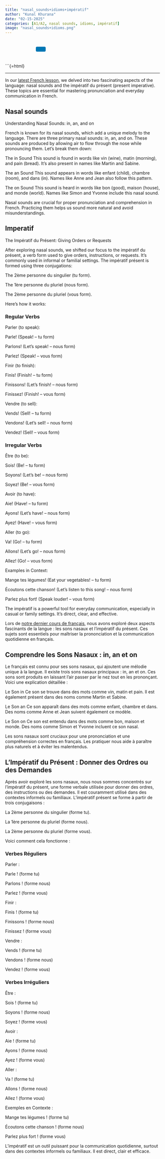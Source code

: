 ```yaml
---
title: "nasal_sounds+idioms+impératif"
author: "Kunal Khurana"
date: "02-15-2025"
categories: [A1/A2, nasal sounds, idioms, impératif]
image: "nasal_sounds+idioms.png"
---
```


::: {style="text-align: left; padding: 10px;"}
<a href="mailto:info@frenchwithkunal.ca" target="_blank" style="margin: 0 10px; color: #000;"><i class="fas fa-envelope fa-lg"></i></a> <a href="https://www.instagram.com/kunal.khurana7" target="_blank" style="margin: 0 10px; color: #E1306C;"><i class="fab fa-instagram fa-lg"></i></a> <a href="https://frenchwithkunal.ca" target="_blank" style="margin: 0 10px; color: #0077b5;"><i class="fas fa-globe fa-lg"></i></a> <a href="https://whatsapp.com/channel/0029Vb57n2e7dmegpjYpyi3V" target="_blank" style="margin: 0 10px; color: #25D366;"><i class="fab fa-whatsapp fa-lg"></i></a> <button onclick="copyLink()" style="background-color: #0077b5; color: white; padding: 8px 16px; border: none; border-radius: 4px; cursor: pointer; margin-left: 10px;"> <i class="fas fa-copy"></i> </button> [Link copied!]{#copy-message style="margin-left: 10px; color: green; display: none;"}
:::

```{=html}
<script>
  function copyLink() {
    // Get the current page URL
    const url = window.location.href;
    
    // Copy the URL to the clipboard
    navigator.clipboard.writeText(url).then(() => {
      // Show a confirmation message
      const message = document.getElementById("copy-message");
      message.style.display = "inline";
      setTimeout(() => {
        message.style.display = "none";
      }, 2000); // Hide the message after 2 seconds
    });
  }
</script>
```

```{=html}

::: {#react-root}
:::

<script type="text/babel">

const ProfilePage = () => {

  const { useState, useEffect } = React;

  const refreshToken = async () => {
    const storedRefreshToken = localStorage.getItem("refreshToken");

    if (!storedRefreshToken) {
      window.location.href = "/login.html";
      return null;
    }

    try {
      const response = await fetch("https://frenchwithkunal-cdf6ea3f88ce.herokuapp.com/api/v1/auth/refresh-token", {
        method: "POST",
        headers: {
          "Content-Type": "application/json",
        },
        body: JSON.stringify({ refreshToken: storedRefreshToken }),
      });

      if (!response.ok) {
        localStorage.removeItem("accessToken");
        localStorage.removeItem("refreshToken");
        window.location.href = "/login.html";
        return null;
      }

      const data = await response.json();
      localStorage.setItem("accessToken", data.accessToken);
      return data.accessToken;
    } catch (error) {
      localStorage.removeItem("accessToken");
      localStorage.removeItem("refreshToken");
      window.location.href = "/login.html";
      return null;
    }
  };

  const fetchWithAuth = async (url, options = {}) => {
    let accessToken = localStorage.getItem("accessToken");

    options.headers = {
      ...options.headers,
      Authorization: `Bearer ${accessToken}`,
      "Content-Type": "application/json",
    };

    let response = await fetch(url, options);

    if (response.status === 401) {
      console.log("Access token expired, attempting to refresh...");

      // Refresh token
      accessToken = await refreshToken();

      if (!accessToken) return null;

      options.headers.Authorization = `Bearer ${accessToken}`;
      response = await fetch(url, options);
    }

    return response.json();
  };

  useEffect(() => {
    const storedToken = localStorage.getItem('accessToken');

    if (!storedToken) {
      showNoAccessMessage();
    }
    if (storedToken) {
      const fetchData = async () => {
        const data = await fetchWithAuth("https://frenchwithkunal-cdf6ea3f88ce.herokuapp.com/api/v1/auth/me", {
          method: "POST",
        });

        if (data.data.hasAccess) {
          console.log(data);

        } else {
          showNoAccessMessage();
        }

      }
      fetchData();
    }

  }, []);

  function showNoAccessMessage() {
    const profileLanguage = document.documentElement.lang || "en";
    const noAccessMessage = profileLanguage === "fr" ? `
      <div style="text-align: center; padding: 20px;">
        <h2>Vous n'avez pas accès à cette page.</h2>
        <p>Veuillez <a href="https://frenchwithkunal.ca/fr/payment.html">vous abonner</a> pour obtenir l'accès.</p>
      </div>
    ` : `
      <div style="text-align: center; padding: 20px;">
        <h2>You don't have access to this page.</h2>
        <p>Please <a href="https://frenchwithkunal.ca/payment.html">subscribe</a> to gain access.</p>
      </div>
    `;
    document.body.innerHTML = noAccessMessage;
  }

  return (
    <div></div>
  );
};

ReactDOM.render(
  <ProfilePage />,
  document.getElementById('react-root')
);
</script>

------------------------------------------------------------------------

::: {.content-visible when-profile="english"}
In our [latest French lesson](https://drive.google.com/file/d/1UD3_-TVeg8Kbqp3WwYykWKA69q3Ka6re/view?usp=drive_link), we delved into two fascinating aspects of the language: nasal sounds and the impératif du présent (present imperative). These topics are essential for mastering pronunciation and everyday communication in French.

## Nasal sounds

Understanding Nasal Sounds: in, an, and on

French is known for its nasal sounds, which add a unique melody to the language. There are three primary nasal sounds: in, an, and on. These sounds are produced by allowing air to flow through the nose while pronouncing them. Let’s break them down:

The in Sound This sound is found in words like vin (wine), matin (morning), and pain (bread). It’s also present in names like Martin and Sabine.

The an Sound This sound appears in words like enfant (child), chambre (room), and dans (in). Names like Anne and Jean also follow this pattern.

The on Sound This sound is heard in words like bon (good), maison (house), and monde (world). Names like Simon and Yvonne include this nasal sound.

Nasal sounds are crucial for proper pronunciation and comprehension in French. Practicing them helps us sound more natural and avoid misunderstandings.

## Imperatif

The Impératif du Présent: Giving Orders or Requests

After exploring nasal sounds, we shifted our focus to the impératif du présent, a verb form used to give orders, instructions, or requests. It’s commonly used in informal or familial settings. The impératif présent is formed using three conjugations:

The 2ème personne du singulier (tu form).

The 1ère personne du pluriel (nous form).

The 2ème personne du pluriel (vous form).

Here’s how it works:

### Regular Verbs

Parler (to speak):

Parle! (Speak! – tu form)

Parlons! (Let’s speak! – nous form)

Parlez! (Speak! – vous form)

Finir (to finish):

Finis! (Finish! – tu form)

Finissons! (Let’s finish! – nous form)

Finissez! (Finish! – vous form)

Vendre (to sell):

Vends! (Sell! – tu form)

Vendons! (Let’s sell! – nous form)

Vendez! (Sell! – vous form)

### Irregular Verbs

Être (to be):

Sois! (Be! – tu form)

Soyons! (Let’s be! – nous form)

Soyez! (Be! – vous form)

Avoir (to have):

Aie! (Have! – tu form)

Ayons! (Let’s have! – nous form)

Ayez! (Have! – vous form)

Aller (to go):

Va! (Go! – tu form)

Allons! (Let’s go! – nous form)

Allez! (Go! – vous form)

Examples in Context:

Mange tes légumes! (Eat your vegetables! – tu form)

Écoutons cette chanson! (Let’s listen to this song! – nous form)

Parlez plus fort! (Speak louder! – vous form)

The impératif is a powerful tool for everyday communication, especially in casual or family settings. It’s direct, clear, and effective.
:::

::: {.content-visible when-profile="french"}
Lors de [notre dernier cours de français](https://drive.google.com/file/d/1UD3_-TVeg8Kbqp3WwYykWKA69q3Ka6re/view?usp=drive_link), nous avons exploré deux aspects fascinants de la langue : les sons nasaux et l’impératif du présent. Ces sujets sont essentiels pour maîtriser la prononciation et la communication quotidienne en français.

## Comprendre les Sons Nasaux : in, an et on

Le français est connu pour ses sons nasaux, qui ajoutent une mélodie unique à la langue. Il existe trois sons nasaux principaux : in, an et on. Ces sons sont produits en laissant l’air passer par le nez tout en les prononçant. Voici une explication détaillée :

Le Son in Ce son se trouve dans des mots comme vin, matin et pain. Il est également présent dans des noms comme Martin et Sabine.

Le Son an Ce son apparaît dans des mots comme enfant, chambre et dans. Des noms comme Anne et Jean suivent également ce modèle.

Le Son on Ce son est entendu dans des mots comme bon, maison et monde. Des noms comme Simon et Yvonne incluent ce son nasal.

Les sons nasaux sont cruciaux pour une prononciation et une compréhension correctes en français. Les pratiquer nous aide à paraître plus naturels et à éviter les malentendus.

## L’Impératif du Présent : Donner des Ordres ou des Demandes

Après avoir exploré les sons nasaux, nous nous sommes concentrés sur l’impératif du présent, une forme verbale utilisée pour donner des ordres, des instructions ou des demandes. Il est couramment utilisé dans des contextes informels ou familiaux. L’impératif présent se forme à partir de trois conjugaisons :

La 2ème personne du singulier (forme tu).

La 1ère personne du pluriel (forme nous).

La 2ème personne du pluriel (forme vous).

Voici comment cela fonctionne :

### Verbes Réguliers

Parler :

Parle ! (forme tu)

Parlons ! (forme nous)

Parlez ! (forme vous)

Finir :

Finis ! (forme tu)

Finissons ! (forme nous)

Finissez ! (forme vous)

Vendre :

Vends ! (forme tu)

Vendons ! (forme nous)

Vendez ! (forme vous)

### Verbes Irréguliers

Être :

Sois ! (forme tu)

Soyons ! (forme nous)

Soyez ! (forme vous)

Avoir :

Aie ! (forme tu)

Ayons ! (forme nous)

Ayez ! (forme vous)

Aller :

Va ! (forme tu)

Allons ! (forme nous)

Allez ! (forme vous)

Exemples en Contexte :

Mange tes légumes ! (forme tu)

Écoutons cette chanson ! (forme nous)

Parlez plus fort ! (forme vous)

L’impératif est un outil puissant pour la communication quotidienne, surtout dans des contextes informels ou familiaux. Il est direct, clair et efficace.
:::
